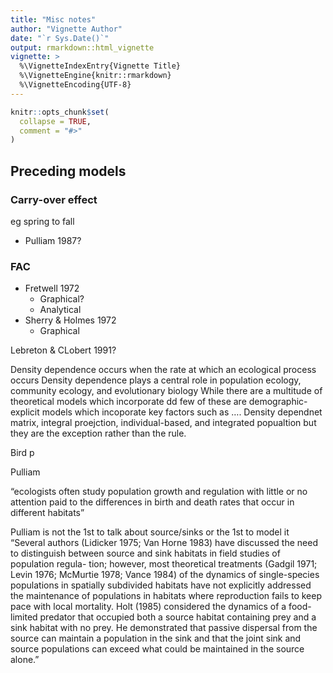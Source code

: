```yaml
---
title: "Misc notes"
author: "Vignette Author"
date: "`r Sys.Date()`"
output: rmarkdown::html_vignette
vignette: >
  %\VignetteIndexEntry{Vignette Title}
  %\VignetteEngine{knitr::rmarkdown}
  %\VignetteEncoding{UTF-8}
---
```


```r
knitr::opts_chunk$set(
  collapse = TRUE,
  comment = "#>"
)
```



## Preceding models

### Carry-over effect

eg spring to fall

* Pulliam 1987?

### FAC

* Fretwell 1972
  - Graphical?
  - Analytical
* Sherry & Holmes 1972
  - Graphical


Lebreton & CLobert 1991?

Density dependence occurs when the rate at which an ecological process occurs
Density dependence plays a central role in population ecology, community ecology, and evolutionary biology
While there are a multitude of theoretical models which incorporate dd few of these are demographic-explicit models which incoporate key factors such as ....
Density dependnet matrix, integral proejction, individual-based, and integrated popualtion but they are the exception rather than the rule.

Bird p




Pulliam

"ecologists often study population growth and regulation with little or no attention paid to the differences in birth and death rates that occur in different habitats"

Pulliam is not the 1st to talk about source/sinks or the 1st to model it
"Several authors (Lidicker 1975; Van Horne 1983) have discussed the need to distinguish between source and sink habitats in field studies of population regula- tion; however, most theoretical treatments (Gadgil 1971; Levin 1976; McMurtie 1978; Vance 1984) of the dynamics of single-species populations in spatially subdivided habitats have not explicitly addressed the maintenance of populations in habitats where reproduction fails to keep pace with local mortality. Holt (1985) considered the dynamics of a food-limited predator that occupied both a source habitat containing prey and a sink habitat with no prey. He demonstrated that passive dispersal from the source can maintain a population in the sink and that the joint sink and source populations can exceed what could be maintained in the source alone."
